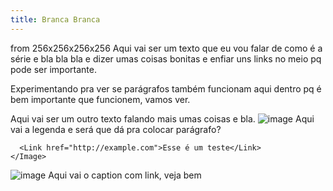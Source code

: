 ```yaml
---
title: Branca Branca
---
```


<Row>
  <Title>Branca Branca</Title>
  <Subtitle>from 256x256x256x256</Subtitle>
</Row>

<Row>

<Col2>
Aqui vai ser um texto que eu vou falar de como é a série e bla bla bla e dizer umas coisas bonitas e <Link href="http://leston.studio">enfiar uns links no meio</link> pq pode ser importante.
  
  Experimentando pra ver se parágrafos também funcionam aqui dentro pq é bem importante que funcionem, vamos ver.
</Col2>

<Col2>
  Aqui vai ser um outro texto falando mais umas coisas e bla.
</Col2>
</Row>

<Row>
  <Col1>
    <Image alt="image" path="/pages/a.gif" width={1024} height={1024}>
      Aqui vai a legenda e será que dá pra colocar parágrafo?
      
      <Link href="http://example.com">Esse é um teste</Link>
    </Image>
  </Col1>
  <Col1>
    <Image alt="image" path="/pages/b.gif" width={1024} height={1024}>
      Aqui vai o caption <Link href="http://example.com">com link</Link>, veja
      bem
    </Image>
  </Col1>
</Row>
